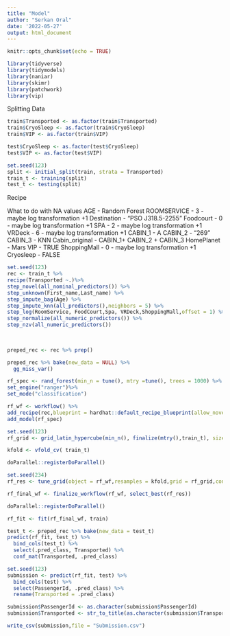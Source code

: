 ```yaml
---
title: "Model"
author: "Serkan Oral"
date: '2022-05-27'
output: html_document
---
```


```r
knitr::opts_chunk$set(echo = TRUE)
```

```r
library(tidyverse)
library(tidymodels)
library(naniar)
library(skimr)
library(patchwork)
library(vip)
```


Splitting Data

```r
train$Transported <- as.factor(train$Transported)
train$CryoSleep <- as.factor(train$CryoSleep)
train$VIP <- as.factor(train$VIP)

test$CryoSleep <- as.factor(test$CryoSleep)
test$VIP <- as.factor(test$VIP)

set.seed(123)
split <- initial_split(train, strata = Transported)
train_t <- training(split)
test_t <- testing(split)

```


Recipe

What to do with NA values
AGE - Random Forest
ROOMSERVICE - 3 - maybe log transformation +1
Destination - "PSO J318.5-2255"
Foodcourt - 0 - maybe log transformation +1
SPA - 2 - maybe log transformation +1
VRDeck - 6 - maybe log transformation +1
CABIN_1 - A
CABIN_2 - "269"
CABIN_3 - KNN
Cabin_original - CABIN_1+ CABIN_2 + CABIN_3
HomePlanet - Mars
VIP - TRUE
ShoppingMall - 0 - maybe log transformation +1
Cryosleep - FALSE

```r
set.seed(123)
rec <- train_t %>%
recipe(Transported ~.)%>%
step_novel(all_nominal_predictors()) %>% 
step_unknown(First_name,Last_name) %>% 
step_impute_bag(Age) %>% 
step_impute_knn(all_predictors(),neighbors = 5) %>% 
step_log(RoomService, FoodCourt,Spa, VRDeck,ShoppingMall,offset = 1) %>% 
step_normalize(all_numeric_predictors()) %>% 
step_nzv(all_numeric_predictors()) 
  
  
```




```r
preped_rec <- rec %>% prep()

preped_rec %>% bake(new_data = NULL) %>% 
  gg_miss_var()

```

```r
rf_spec <- rand_forest(min_n = tune(), mtry =tune(), trees = 1000) %>%
set_engine("ranger")%>%
set_mode("classification")
```


```r
rf_wf <- workflow() %>%
add_recipe(rec,blueprint = hardhat::default_recipe_blueprint(allow_novel_levels = TRUE))%>%
add_model(rf_spec)
```

```r
set.seed(123)
rf_grid <- grid_latin_hypercube(min_n(), finalize(mtry(),train_t), size = 50)
```

```r

kfold <- vfold_cv( train_t)

doParallel::registerDoParallel()

set.seed(234)
rf_res <- tune_grid(object = rf_wf,resamples = kfold,grid = rf_grid,control = control_grid(save_pred = TRUE),metrics = metric_set(accuracy))

rf_final_wf <- finalize_workflow(rf_wf, select_best(rf_res))
```


```r


doParallel::registerDoParallel()

rf_fit <- fit(rf_final_wf, train)
```


```r

test_t <- preped_rec %>% bake(new_data = test_t)
predict(rf_fit, test_t) %>% 
  bind_cols(test_t) %>% 
  select(.pred_class, Transported) %>% 
  conf_mat(Transported, .pred_class)
```

```r

set.seed(123)
submission <- predict(rf_fit, test) %>% 
  bind_cols(test) %>% 
  select(PassengerId, .pred_class) %>% 
  rename(Transported = .pred_class)

submission$PassengerId <- as.character(submission$PassengerId)
submission$Transported <- str_to_title(as.character(submission$Transported))

write_csv(submission,file = "Submission.csv")
```




